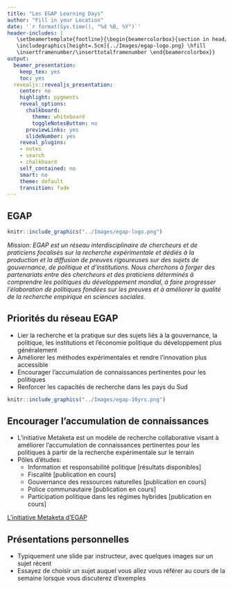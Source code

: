```yaml
---
title: "Les EGAP Learning Days"
author: "Fill in your Location"
date: '`r format(Sys.time(), "%d %B, %Y")`'
header-includes: |
   \setbeamertemplate{footline}{\begin{beamercolorbox}{section in head/foot}
   \includegraphics[height=.5cm]{../Images/egap-logo.png} \hfill
   \insertframenumber/\inserttotalframenumber \end{beamercolorbox}}
output:
  beamer_presentation:
    keep_tex: yes
    toc: yes
  revealjs::revealjs_presentation:
    center: no
    highlight: pygments
    reveal_options:
      chalkboard:
        theme: whiteboard
        toggleNotesButton: no
      previewLinks: yes
      slideNumber: yes
    reveal_plugins:
    - notes
    - search
    - chalkboard
    self_contained: no
    smart: no
    theme: default
    transition: fade
---
```


## EGAP

```r
knitr::include_graphics("../Images/egap-logo.png")
```

*Mission: EGAP est un réseau interdisciplinaire de chercheurs et de praticiens focalisés sur la recherche expérimentale et dédiés à la production et la diffusion de preuves rigoureuses sur des sujets de gouvernance, de politique et d'institutions. Nous cherchons à forger des partenariats entre des chercheurs et des praticiens déterminés à comprendre les politiques du développement mondial, à faire progresser l'élaboration de politiques fondées sur les preuves et à améliorer la qualité de la recherche empirique en sciences sociales.*

## Priorités du réseau EGAP

- Lier la recherche et la pratique sur des sujets liés à la gouvernance, la politique, les institutions et l'économie politique du développement plus généralement
- Améliorer les méthodes expérimentales et rendre l'innovation plus accessible
- Encourager l'accumulation de connaissances pertinentes pour les politiques
- Renforcer les capacités de recherche dans les pays du Sud

```r
knitr::include_graphics("../Images/egap-10yrs.png")
```


## Encourager l'accumulation de connaissances

- L'initiative Metaketa est un modèle de recherche collaborative visant à améliorer l'accumulation de connaissances pertinentes pour les politiques à partir de la recherche expérimentale sur le terrain
- Pôles d'études:
    - Information et responsabilité politique [résultats disponibles]
    - Fiscalité [publication en cours]
    - Gouvernance des ressources naturelles [publication en cours]
    - Police communautaire [publication en cours]
    - Participation politique dans les régimes hybrides [publication en cours]

[L'initiative Metaketa d'EGAP](https://egap.org/metaketa)

## Présentations personnelles

- Typiquement une slide par instructeur, avec quelques images sur un sujet récent
- Essayez de choisir un sujet auquel vous allez vous référer au cours de la semaine lorsque vous discuterez d'exemples
